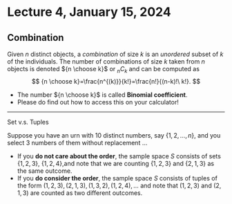 # Lecture 4, January 15, 2024


## Combination

::: {.definition name="Combination"}
Given $n$ distinct objects, a *combination* of size $k$ is an *unordered* subset of $k$ of the individuals. The number of combinations of size $k$ taken from $n$ objects is denoted ${n \choose k}$ or ${}_n C_k$ and can be computed as
$$
{n \choose k}=\frac{n^{(k)}}{k!}=\frac{n!}{(n-k)!\ k!}.
$$
:::

* The number ${n \choose k}$ is called **Binomial coefficient**. 
* Please do find out how to access this on your calculator!

- - -

Set v.s. Tuples

Suppose you have an urn with $10$ distinct numbers, say $\{1,2,\dots,n\}$, and you select $3$ numbers of them without replacement ...

* If you **do not care about the order**, the sample space $S$ consists of sets $\{1,2,3\}$, $\{1,2,4\}$,\dots and note that we are counting $\{1,2,3\}$ and $\{2,1,3\}$ as the same outcome.
* If you **do consider the order**, the sample space $S$ consists of tuples of the form $(1,2,3), (2,1,3), (1,3,2), (1,2,4),\dots$ and note that $(1,2,3)$ and $(2,1,3)$ are counted as two different outcomes.